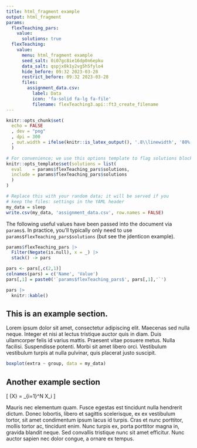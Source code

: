 ```yaml
---
title: html_fragment example
output: html_fragment
params:
  flexTeaching_pars:
    value:
      solutions: true
  flexTeaching:
    value:
      menu: html_fragment example
      seed_salt: 0i07gc8ie16dp0n6epku
      data_salt: qspjx0k1y2vg5h5fylo4
      hide_before: 09:32 2023-03-28
      restrict_before: 09:32 2023-03-28
      files:
        assignment_data.csv:
          label: Data
          icon: 'fa-solid fa-lg fa-file'
          filename: flexTeaching3.api::ft3_create_filename
---
```


```r
knitr::opts_chunk$set(
  echo = FALSE
  , dev = "png"
  , dpi = 300
  , out.width = ifelse(knitr::is_latex_output(), '.8\\linewidth', '80%')
  )

# For convenience; we use this options template to flag solutions blocks
knitr::opts_template$set(solutions = list(
  eval    = params$flexTeaching_pars$solutions, 
  include = params$flexTeaching_pars$solutions
  )
)

# Replace this with your random data; it will be served if you 
# keep the files: settings in the YAML header
my_data = sleep
write.csv(my_data, 'assignment_data.csv', row.names = FALSE)

```

The following useful values have been passed into the document via `params$`. In practice, you'll typically only need to use `params$flexTeaching_pars$solutions` (but see the jdenticon example).

```r
params$flexTeaching_pars |> 
  Filter(Negate(is.null), x = _) |>
  stack() -> pars

pars <- pars[,c(2,1)]
colnames(pars) = c('Name', 'Value')
pars[,1] = paste0('`params$flexTeaching_pars$', pars[,1],'`')

pars |>
  knitr::kable()
```

## This is an example section.

Lorem ipsum dolor sit amet, consectetur adipiscing elit. Maecenas sed nulla neque. Integer et nisi at lectus tristique auctor quis in diam. Duis ullamcorper felis id varius mattis. Praesent vitae posuere metus. Nulla facilisi. Suspendisse potenti. Morbi sit amet libero orci. Vestibulum vestibulum turpis at nulla pulvinar, quis placerat justo suscipit. 

```r

boxplot(extra ~ group, data = my_data)
```

## Another example section

\[
\bar{X} = \frac{1}{N}\sum_{i=1}^N X_i
\]

Mauris nec elementum quam. Fusce egestas est tincidunt nulla hendrerit dictum. Donec lobortis, libero et sagittis scelerisque, ex ex vestibulum tortor, sit amet condimentum ipsum lacus id turpis. Cras et nunc porttitor, mollis tortor ac, tincidunt enim. Nunc turpis ex, porta porttitor magna in, gravida blandit neque. Sed convallis tristique nunc sit amet efficitur. Nunc auctor sapien nec dolor congue, a ornare ex tempus. 

